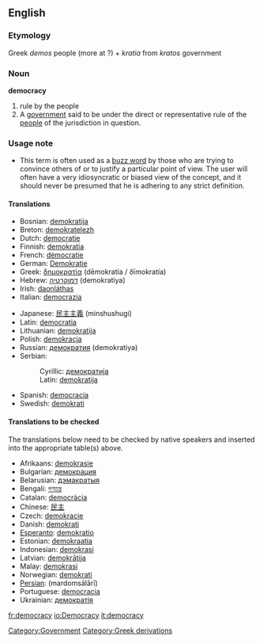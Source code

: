 ==English==
===Etymology===
Greek ''demos'' people (more at ?) + ''kratia'' from ''kratos'' government
=== Noun ===
'''democracy'''
#rule by the people
#A [[government]] said to be under the direct or representative rule of the [[people]] of the jurisdiction in question.  
[[Category:Government]]

===Usage note===
*This term is often used as a [[buzz word]] by those who are trying to convince others of or to justify a particular point of view.  The user will often have a very idiosyncratic or biased view of the concept, and it should never be presumed that he is adhering to any strict definition.

====Translations====
{{top}}
*Bosnian: [[demokratija#Bosnian|demokratija]] {{f}}
*Breton: [[demokratelezh]] {{f}}
*Dutch: [[democratie]] {{f}}
*Finnish: [[demokratia]]
*French: [[démocratie]] {{f}}
*German: [[Demokratie]] {{f}}
*Greek: [[δημοκρατία]] (dēmokratía / ðīmokratía)
*Hebrew: [[דמוקרטיה]] (demokratiya)
*Irish: [[daonláthas]]
*Italian: [[democrazia]]
{{mid}}
*Japanese: [[民主主義]] (minshushugi)
*Latin: [[democratia]]
*Lithuanian: [[demokratija]] {{f}}
*Polish: [[demokracja]] {{f}}
*Russian: [[демократия]] {{f}} (demokratiya)
*Serbian:
*:Cyrillic: [[демократија#Serbian|демократија]] {{f}}
*:Latin: [[demokratija#Serbian|demokratija]] {{f}}
*Spanish: [[democracia]] {{f}}
*Swedish: [[demokrati]]
{{bottom}}

====Translations to be checked====
<!--Remove this section once all of the translations below have been moved into the tables above.-->

The translations below need to be checked by native speakers and inserted into the appropriate table(s) above.

*Afrikaans: [[demokrasie]]
*Bulgarian: [[демокрация]] {{f}}
*Belarusian: [[дэмакратыя]] {{f}}
*Bengali: [[গণতন্ত্র]]
*Catalan: [[democràcia]]
*Chinese: [[民主]]
*Czech: [[demokracie]]
*Danish: [[demokrati]]
*[[Esperanto]]: [[demokratio]]
*Estonian: [[demokraatia]]
*Indonesian: [[demokrasi]]
*Latvian: [[demokrātija]]
*Malay: [[demokrasi]]
*Norwegian: [[demokrati]]
*[[Persian]]: {{FAchar|[[مردم‌سالاری]]}} (mardomsālārī)
*Portuguese: [[democracia]]
*Ukrainian: [[демократія]] {{f}}

[[Category:Greek derivations]]

[[fr:democracy]]
[[io:Democracy]]
[[it:democracy]]